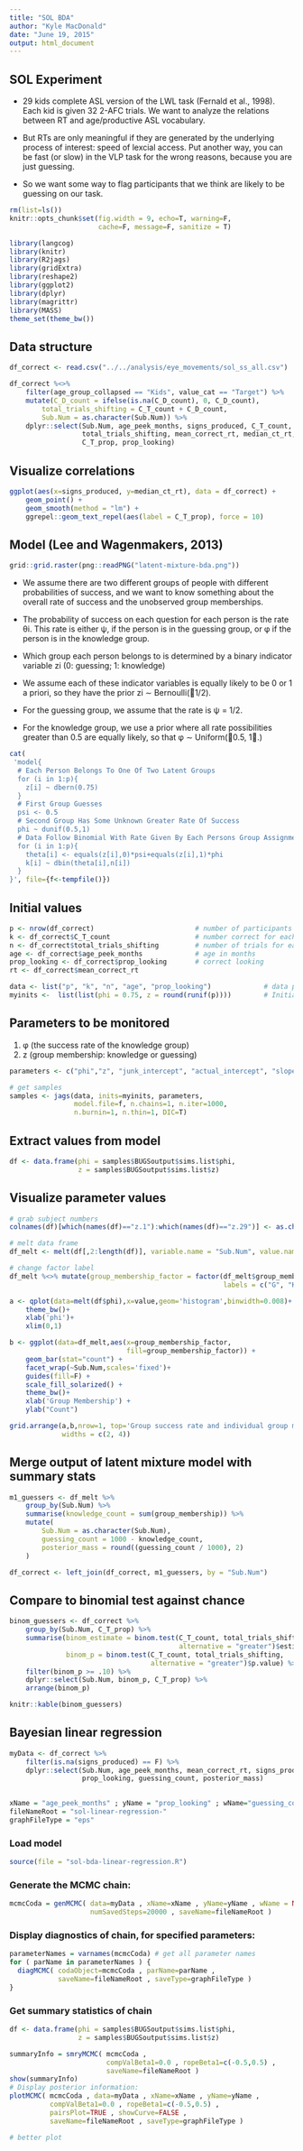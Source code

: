 ```yaml
---
title: "SOL BDA"
author: "Kyle MacDonald"
date: "June 19, 2015"
output: html_document
---
```


## SOL Experiment

* 29 kids complete ASL version of the LWL task (Fernald et al., 1998). Each kid is given 32 2-AFC trials. We want to analyze the relations between RT and age/productive ASL vocabulary. 

* But RTs are only meaningful if they are generated by the underlying process of interest: speed of lexcial access. Put another way, you can be fast (or slow) in the VLP task for the wrong reasons, because you are just guessing.

* So we want some way to flag participants that we think are likely to be guessing on our task. 

```r
rm(list=ls())
knitr::opts_chunk$set(fig.width = 9, echo=T, warning=F, 
                      cache=F, message=F, sanitize = T)

library(langcog)
library(knitr)
library(R2jags)
library(gridExtra)
library(reshape2)
library(ggplot2)
library(dplyr)
library(magrittr)
library(MASS)
theme_set(theme_bw())
```

## Data structure

```r
df_correct <- read.csv("../../analysis/eye_movements/sol_ss_all.csv")

df_correct %<>%  
    filter(age_group_collapsed == "Kids", value_cat == "Target") %>% 
    mutate(C_D_count = ifelse(is.na(C_D_count), 0, C_D_count),
        total_trials_shifting = C_T_count + C_D_count,
        Sub.Num = as.character(Sub.Num)) %>% 
    dplyr::select(Sub.Num, age_peek_months, signs_produced, C_T_count,
                  total_trials_shifting, mean_correct_rt, median_ct_rt,
                  C_T_prop, prop_looking)
```

## Visualize correlations

```r
ggplot(aes(x=signs_produced, y=median_ct_rt), data = df_correct) +
    geom_point() +
    geom_smooth(method = "lm") + 
    ggrepel::geom_text_repel(aes(label = C_T_prop), force = 10)
```

## Model (Lee and Wagenmakers, 2013)

```r
grid::grid.raster(png::readPNG("latent-mixture-bda.png"))
```

* We assume there are two different groups of people with different probabilities of success, and we want to know something about the overall rate of success and the unobserved group memberships. 

* The probability of success on each question for each person is the rate θi. This rate is either ψ, if the person is in the guessing group, or φ if the person is in the knowledge group. 

* Which group each person belongs to is determined by a binary indicator variable zi (0: guessing; 1: knowledge)

* We assume each of these indicator variables is equally likely to be 0 or 1 a priori, so they have the prior zi ∼ Bernoulli(􏰀1/2).

* For the guessing group, we assume that the rate is ψ = 1/2. 

* For the knowledge group, we use a prior where all rate possibilities greater than 0.5 are equally likely, so that φ ∼ Uniform(􏰀0.5, 1􏰁.)


```r
cat(
 'model{
  # Each Person Belongs To One Of Two Latent Groups
  for (i in 1:p){
    z[i] ~ dbern(0.75)
  }
  # First Group Guesses
  psi <- 0.5
  # Second Group Has Some Unknown Greater Rate Of Success
  phi ~ dunif(0.5,1)
  # Data Follow Binomial With Rate Given By Each Persons Group Assignment
  for (i in 1:p){
    theta[i] <- equals(z[i],0)*psi+equals(z[i],1)*phi
    k[i] ~ dbin(theta[i],n[i])
  }
}', file={f<-tempfile()})
```

## Initial values 

```r
p <- nrow(df_correct)                         # number of participants
k <- df_correct$C_T_count                     # number correct for each participant
n <- df_correct$total_trials_shifting         # number of trials for each participant
age <- df_correct$age_peek_months             # age in months
prop_looking <- df_correct$prop_looking       # correct looking
rt <- df_correct$mean_correct_rt

data <- list("p", "k", "n", "age", "prop_looking")             # data passed on to JAGS
myinits <-  list(list(phi = 0.75, z = round(runif(p))))        # Initial group assignment
```

## Parameters to be monitored

1. φ (the success rate of the knowledge group)
2. z (group membership: knowledge or guessing)

```r
parameters <- c("phi","z", "junk_intercept", "actual_intercept", "slope", "variance") 

# get samples
samples <- jags(data, inits=myinits, parameters,
                model.file=f, n.chains=1, n.iter=1000, 
                n.burnin=1, n.thin=1, DIC=T)
```

## Extract values from model

```r
df <- data.frame(phi = samples$BUGSoutput$sims.list$phi,
                 z = samples$BUGSoutput$sims.list$z)
```

## Visualize parameter values

```r
# grab subject numbers
colnames(df)[which(names(df)=="z.1"):which(names(df)=="z.29")] <- as.character(df_correct$Sub.Num)

# melt data frame
df_melt <- melt(df[,2:length(df)], variable.name = "Sub.Num", value.name = "group_membership")

# change factor label
df_melt %<>% mutate(group_membership_factor = factor(df_melt$group_membership, 
                                                     labels = c("G", "K"))) 

a <- qplot(data=melt(df$phi),x=value,geom='histogram',binwidth=0.008)+
    theme_bw()+
    xlab('phi')+
    xlim(0,1)

b <- ggplot(data=df_melt,aes(x=group_membership_factor, 
                             fill=group_membership_factor)) +
    geom_bar(stat="count") +
    facet_wrap(~Sub.Num,scales='fixed')+
    guides(fill=F) +
    scale_fill_solarized() +
    theme_bw()+
    xlab('Group Membership') +
    ylab("Count")

grid.arrange(a,b,nrow=1, top='Group success rate and individual group membership', 
             widths = c(2, 4))
```

## Merge output of latent mixture model with summary stats

```r
m1_guessers <- df_melt %>% 
    group_by(Sub.Num) %>% 
    summarise(knowledge_count = sum(group_membership)) %>% 
    mutate(
        Sub.Num = as.character(Sub.Num),
        guessing_count = 1000 - knowledge_count,
        posterior_mass = round((guessing_count / 1000), 2)
    ) 

df_correct <- left_join(df_correct, m1_guessers, by = "Sub.Num")
```

## Compare to binomial test against chance 

```r
binom_guessers <- df_correct %>% 
    group_by(Sub.Num, C_T_prop) %>% 
    summarise(binom_estimate = binom.test(C_T_count, total_trials_shifting, 
                                          alternative = "greater")$estimate,
              binom_p = binom.test(C_T_count, total_trials_shifting, 
                                   alternative = "greater")$p.value) %>% 
    filter(binom_p >= .10) %>% 
    dplyr::select(Sub.Num, binom_p, C_T_prop) %>% 
    arrange(binom_p) 

knitr::kable(binom_guessers)
```

## Bayesian linear regression

```r
myData <- df_correct %>% 
    filter(is.na(signs_produced) == F) %>% 
    dplyr::select(Sub.Num, age_peek_months, mean_correct_rt, signs_produced, 
                  prop_looking, guessing_count, posterior_mass)
    

xName = "age_peek_months" ; yName = "prop_looking" ; wName="guessing_count"
fileNameRoot = "sol-linear-regression-"
graphFileType = "eps" 
```

### Load model

```r
source(file = "sol-bda-linear-regression.R")
```

### Generate the MCMC chain:
```r
mcmcCoda = genMCMC( data=myData , xName=xName , yName=yName , wName = NULL, 
                    numSavedSteps=20000 , saveName=fileNameRoot )
```

### Display diagnostics of chain, for specified parameters:

```r
parameterNames = varnames(mcmcCoda) # get all parameter names
for ( parName in parameterNames ) {
  diagMCMC( codaObject=mcmcCoda , parName=parName , 
            saveName=fileNameRoot , saveType=graphFileType )
}
```

### Get summary statistics of chain

```r
df <- data.frame(phi = samples$BUGSoutput$sims.list$phi,
                 z = samples$BUGSoutput$sims.list$z)

```

```r
summaryInfo = smryMCMC( mcmcCoda , 
                        compValBeta1=0.0 , ropeBeta1=c(-0.5,0.5) ,
                        saveName=fileNameRoot )
show(summaryInfo)
# Display posterior information:
plotMCMC( mcmcCoda , data=myData , xName=xName , yName=yName , 
          compValBeta1=0.0 , ropeBeta1=c(-0.5,0.5) ,
          pairsPlot=TRUE , showCurve=FALSE ,
          saveName=fileNameRoot , saveType=graphFileType )

# better plot 



```
